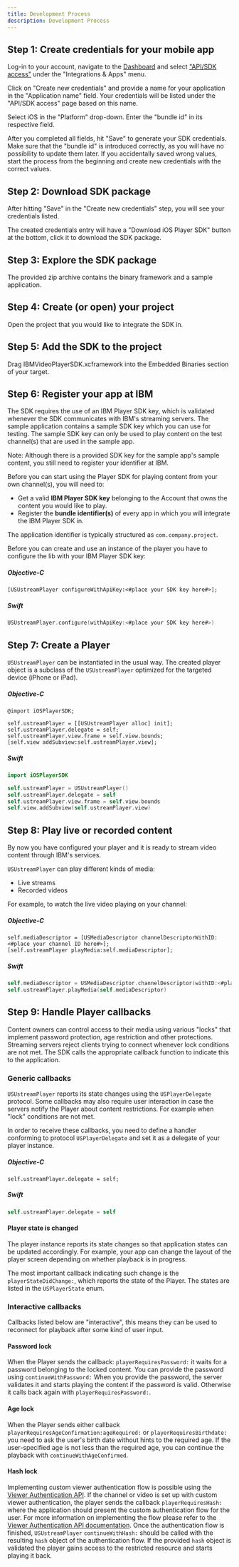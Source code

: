 ```yaml
---
title: Development Process
description: Development Process
---
```


## Step 1: Create credentials for your mobile app

Log-in to your account, navigate to the [Dashboard] and select ["API/SDK access"]
under the "Integrations & Apps" menu.

Click on "Create new credentials" and provide a name for your application in the "Application name" field. Your credentials will be listed under the "API/SDK access" page based on this name.

Select iOS in the "Platform" drop-down. Enter the "bundle id" in its respective field.

After you completed all fields, hit "Save" to generate your SDK credentials. Make sure that the "bundle id" is introduced correctly, as you will have no possibility to update them later. If you
accidentally saved wrong values, start the process from the beginning and create new credentials with the correct values.

## Step 2: Download SDK package

After hitting "Save" in the "Create new credentials" step, you will see your credentials listed.

The created credentials entry will have a "Download iOS Player SDK" button at the bottom, click it to download the SDK package.

## Step 3: Explore the SDK package

The provided zip archive contains the binary framework and a sample application.

## Step 4: Create (or open) your project

Open the project that you would like to integrate the SDK in.

## Step 5: Add the SDK to the project

Drag IBMVideoPlayerSDK.xcframework into the Embedded Binaries section of your target.

## Step 6: Register your app at IBM

The SDK requires the use of an IBM Player SDK key, which is validated whenever the SDK communicates with IBM's streaming servers.
The sample application contains a sample SDK key which you can use for testing. The sample SDK key can only be
used to play content on the test channel(s) that are used in the sample app.

Note: Although there is a provided SDK key for the sample app's sample content, you still need to register your identifier at IBM.

Before you can start using the Player SDK for playing content from your own channel(s), you will need to:

*   Get a valid **IBM Player SDK key** belonging to the Account that owns the content you would like to play.
*   Register the **bundle identifier(s)** of every app in which you will integrate the IBM Player SDK in.

The application identifier is typically structured as `com.company.project`.

Before you can create and use an instance of the player you have to configure the lib with your IBM Player SDK key:

##### Objective-C
```objc
[USUstreamPlayer configureWithApiKey:<#place your SDK key here#>];
```

##### Swift
```swift
USUstreamPlayer.configure(withApiKey:<#place your SDK key here#>)
```

## Step 7: Create a Player

`USUstreamPlayer` can be instantiated in the usual way. The created player object is a subclass of the `USUstreamPlayer` optimized for the targeted device (iPhone or iPad).

##### Objective-C
```objc
@import iOSPlayerSDK;

self.ustreamPlayer = [[USUstreamPlayer alloc] init];
self.ustreamPlayer.delegate = self;
self.ustreamPlayer.view.frame = self.view.bounds;
[self.view addSubview:self.ustreamPlayer.view];
```

##### Swift
```swift
import iOSPlayerSDK

self.ustreamPlayer = USUstreamPlayer()
self.ustreamPlayer.delegate = self
self.ustreamPlayer.view.frame = self.view.bounds
self.view.addSubview(self.ustreamPlayer.view)
```

## Step 8: Play live or recorded content

By now you have configured your player and it is ready to stream video content through IBM's services.

`USUstreamPlayer` can play different kinds of media:
- Live streams
- Recorded videos

For example, to watch the live video playing on your channel:

##### Objective-C
```objc
self.mediaDescriptor = [USMediaDescriptor channelDescriptorWithID:<#place your channel ID here#>];
[self.ustreamPlayer playMedia:self.mediaDescriptor];
```

##### Swift
```swift
self.mediaDescriptor = USMediaDescriptor.channelDescriptor(withID:<#place your channel ID here#>)
self.ustreamPlayer.playMedia(self.mediaDescriptor)
```

## Step 9: Handle Player callbacks

Content owners can control access to their media using various "locks" that implement password protection, age restriction and other protections. Streaming servers reject clients trying to connect whenever lock conditions are not met. The SDK calls the appropriate callback function to indicate this to the application.

### Generic callbacks

`USUstreamPlayer` reports its state changes using the `USPlayerDelegate` protocol. Some callbacks may also require user interaction in case the servers notify the Player about content restrictions. For example when "lock" conditions are not met.

In order to receive these callbacks, you need to define a handler conforming to protocol `USPlayerDelegate` and set it as a delegate of your player instance.

##### Objective-C
```objc
self.ustreamPlayer.delegate = self;
```

##### Swift
```swift
self.ustreamPlayer.delegate = self
```

#### Player state is changed

The player instance reports its state changes so that application states can be updated accordingly. For example, your app can change the layout of the player screen depending on whether playback is in progress.

The most important callback indicating such change is the `playerStateDidChange:`, which reports the state of the Player. The states are listed in the `USPlayerState` enum.

### Interactive callbacks

Callbacks listed below are "interactive", this means they can be used to reconnect for playback after some kind of user input.

#### Password lock

When the Player sends the callback: `playerRequiresPassword:` it waits for a password belonging to the locked content. You can provide the password using `continueWithPassword:`
When you provide the password, the server validates it and starts playing the content if the password is valid. Otherwise it calls back again with `playerRequiresPassword:`.

#### Age lock

When the Player sends either callback `playerRequiresAgeConfirmation:ageRequired:` or `playerRequiresBirthdate:` you need to ask the user's birth date without hints to the required age. If the user-specified age is not less than the required age, you can continue the playback with `continueWithAgeConfirmed`.

#### Hash lock

Implementing custom viewer authentication flow is possible using the [Viewer Authentication API](https://developers.video.ibm.com/channel-api/viewer-authentication-api.html). If the channel or video is set up with custom viewer authentication, the player sends the callback `playerRequiresHash:` where the application should present the custom authentication flow for the user. For more information on implementing the flow please refer to the [Viewer Authentication API documentation](https://developers.video.ibm.com/channel-api/viewer-authentication-api.html).
Once the authentication flow is finished, `USUstreamPlayer` `continueWithHash:` should be called with the resulting `hash` object of the authentication flow. If the provided `hash` object is validated the player gains access to the restricted resource and starts playing it back.

[Dashboard]: https://www.ustream.tv/dashboard
["API/SDK access"]: https://www.ustream.tv/dashboard/integrations/api-access
